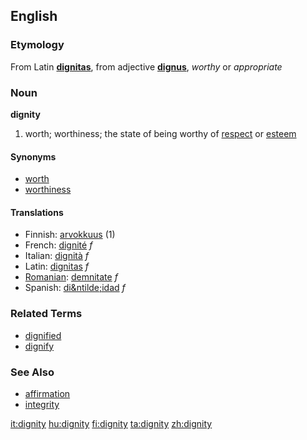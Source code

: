 {{See|Dignity}}
==English==
===Etymology===
From Latin '''[[dignitas]]''', from adjective '''[[dignus]]''', ''worthy'' or ''appropriate''

===Noun===
'''dignity'''

# worth; worthiness; the state of being worthy of [[respect]] or [[esteem]]

====Synonyms====
*[[worth]]
*[[worthiness]]

====Translations====
*Finnish: [[arvokkuus]] (1)
*French: [[dignité]] ''f''
*Italian: [[dignità]] ''f''
*Latin: [[dignitas]] ''f''
*[[Romanian]]: [[demnitate]] ''f''
*Spanish: [[di&ntilde;idad]] ''f''

===Related Terms===
*[[dignified]]
*[[dignify]]

===See Also===
*[[affirmation]]
*[[integrity]]

[[it:dignity]]
[[hu:dignity]]
[[fi:dignity]]
[[ta:dignity]]
[[zh:dignity]]